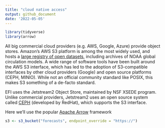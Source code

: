 ```yaml
---
title: "cloud native access"
output: github_document
date: '2022-05-05'
---
```


```r
library(tidyverse)
library(arrow)
```

All big commercial cloud providers (e.g. AWS, Google, Azure) provide object stores. Amazon's AWS S3 platform is among the most widely used, and hosts a [large registry of open datasets](https://registry.opendata.aws/), including archives of NOAA global circulation models.  A wide range of software tools have been built around the AWS S3 interface, which has led to the adoption of S3-compatible interfaces by other cloud providers (Google) and open source platforms (CEPH, MINIO). While not an official community standard like POSIX, this makes S3 something of a de-facto standard.

EFI uses the Jetstream2 Object Store, maintained by NSF XSEDE program. Unlike commercial providers, Jetstream2 uses an open source system called [CEPH](https://docs.ceph.com/en/quincy/) (developed by RedHat), which supports the S3 interface. 

Here we'll use the popular [Apache Arrow](https://arrow.apache.org/) framework 


```r
s3 <- s3_bucket("forecasts", endpoint_override = "https://")
```